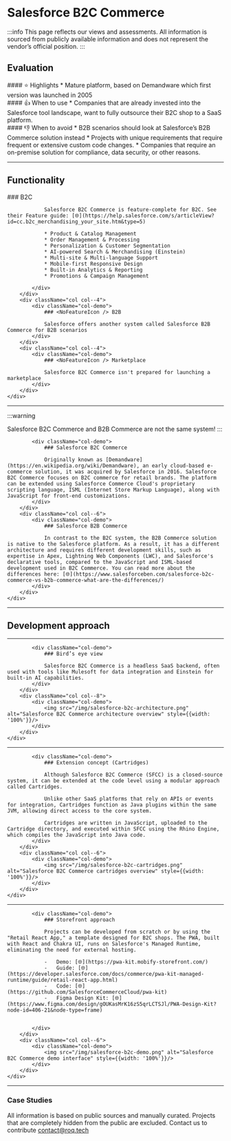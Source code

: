 
# Salesforce B2C Commerce

:::info
This page reflects our views and assessments. All information is sourced from publicly available information and does not represent the vendor’s official position.
:::

## Evaluation
<div className="container">
    <div className="row">
        <div className="col col--4">
            <div className="col-demo">
                #### ⭐ Highlights
                * Mature platform, based on Demandware which first version was launched in 2005
            </div>
        </div>
        <div className="col col--4">
            <div className="col-demo">
                #### 👍 When to use
                * Companies that are already invested into the Salesforce tool landscape, want to fully outsource their
                B2C shop to a SaaS platform.
            </div>
        </div>
        <div className="col col--4">
            <div className="col-demo">
                #### 👎 When to avoid
                * B2B scenarios should look at Salesforce’s B2B Commerce solution instead
                * Projects with unique requirements that require frequent or extensive custom code changes.
                * Companies that require an on-premise solution for compliance, data security, or other reasons.
            </div>
        </div>
    </div>
</div>

---

## Functionality

<div className="container">
    <div className="row">
        <div className="col col--4">
            <div className="col-demo">
                ### <FullFeatureIcon /> B2C

                Salesforce B2C Commerce is feature-complete for B2C. See their Feature guide: [🌐](https://help.salesforce.com/s/articleView?id=cc.b2c_merchandising_your_site.htm&type=5)

                * Product & Catalog Management
                * Order Management & Processing
                * Personalization & Customer Segmentation
                * AI-powered Search & Merchandising (Einstein)
                * Multi-site & Multi-language Support
                * Mobile-first Responsive Design
                * Built-in Analytics & Reporting
                * Promotions & Campaign Management

            </div>
        </div>
        <div className="col col--4">
            <div className="col-demo">
                ### <NoFeatureIcon /> B2B

                Salesforce offers another system called Salesforce B2B Commerce for B2B scenarios
            </div>
        </div>
        <div className="col col--4">
            <div className="col-demo">
                ### <NoFeatureIcon /> Marketplace

                Salesforce B2C Commerce isn't prepared for launching a marketplace
            </div>
        </div>
    </div>

</div>


---

:::warning

Salesforce B2C Commerce and B2B Commerce are not the same system!
:::

<div className="container">
    <div className="row">
        <div className="col col--6">

            <div className="col-demo">
                ### Salesforce B2C Commerce

                Originally known as [Demandware](https://en.wikipedia.org/wiki/Demandware), an early cloud-based e-commerce solution, it was acquired by Salesforce in 2016. Salesforce B2C Commerce focuses on B2C commerce for retail brands. The platform can be extended using Salesforce Commerce Cloud's proprietary scripting language, ISML (Internet Store Markup Language), along with JavaScript for front-end customizations.
            </div>
        </div>
        <div className="col col--6">
            <div className="col-demo">
                ### Salesforce B2B Commerce

                In contrast to the B2C system, the B2B Commerce solution is native to the Salesforce platform. As a result, it has a different architecture and requires different development skills, such as expertise in Apex, Lightning Web Components (LWC), and Salesforce's declarative tools, compared to the JavaScript and ISML-based development used in B2C Commerce. You can read more about the differences here: [🌐](https://www.salesforceben.com/salesforce-b2c-commerce-vs-b2b-commerce-what-are-the-differences/)
            </div>
        </div>
    </div>
</div>

---

## Development approach

---

<div className="container">
    <div className="row">
        <div className="col col--4">

            <div className="col-demo">
                ### Bird’s eye view

                Salesforce B2C Commerce is a headless SaaS backend, often used with tools like Mulesoft for data integration and Einstein for built-in AI capabilities.
            </div>
        </div>
        <div className="col col--8">
            <div className="col-demo">
                <img src="/img/salesforce-b2c-architecture.png" alt="Salesforce B2C Commerce architecture overview" style={{width: '100%'}}/>
            </div>
        </div>
    </div>
</div>

---

<div className="container">
    <div className="row">
        <div className="col col--6">

            <div className="col-demo">
                ### Extension concept (Cartridges)

                Although Salesforce B2C Commerce (SFCC) is a closed-source system, it can be extended at the code level using a modular approach called Cartridges.

                Unlike other SaaS platforms that rely on APIs or events for integration, Cartridges function as Java plugins within the same JVM, allowing direct access to the core system.

                Cartridges are written in JavaScript, uploaded to the Cartridge directory, and executed within SFCC using the Rhino Engine, which compiles the JavaScript into Java code.
            </div>
        </div>
        <div className="col col--6">
            <div className="col-demo">
                <img src="/img/salesforce-b2c-cartridges.png" alt="Salesforce B2C Commerce cartridges overview" style={{width: '100%'}}/>
            </div>
        </div>
    </div>
</div>

---

<div className="container">
    <div className="row">
        <div className="col col--6">

            <div className="col-demo">
                ### Storefront approach

                Projects can be developed from scratch or by using the "Retail React App," a template designed for B2C shops. The PWA, built with React and Chakra UI, runs on Salesforce's Managed Runtime, eliminating the need for external hosting.

                -   Demo: [🌐](https://pwa-kit.mobify-storefront.com/)
                -   Guide: [🌐](https://developer.salesforce.com/docs/commerce/pwa-kit-managed-runtime/guide/retail-react-app.html)
                -   Code: [🌐](https://github.com/SalesforceCommerceCloud/pwa-kit)
                -   Figma Design Kit: [🌐](https://www.figma.com/design/gOUKasMrK16zS5qrLCTSJl/PWA-Design-Kit?node-id=406-21&node-type=frame)


            </div>
        </div>
        <div className="col col--6">
            <div className="col-demo">
                <img src="/img/salesforce-b2c-demo.png" alt="Salesforce B2C Commerce demo interface" style={{width: '100%'}}/>
            </div>
        </div>
    </div>
</div>

---

### Case Studies

All information is based on public sources and manually curated. Projects that are completely hidden from
the public are excluded. Contact us to contribute [contact@roq.tech](mailto:contact@roq.tech)

<CaseStudyTable system="Salesforce B2C Commerce" cols="Company,Shop URL,Industry,Type"/>
